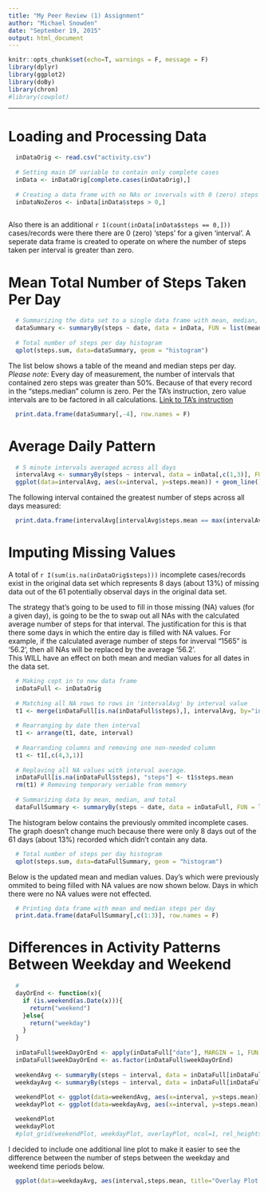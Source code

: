 ```yaml
---
title: "My Peer Review (1) Assignment"
author: "Michael Snowden"
date: "September 19, 2015"
output: html_document
---
```


```r
knitr::opts_chunk$set(echo=T, warnings = F, message = F)
library(dplyr)
library(ggplot2)
library(doBy)
library(chron)
#library(cowplot)
```

---
# Loading and Processing Data
```r
  inDataOrig <- read.csv("activity.csv")
  
  # Setting main DF variable to contain only complete cases
  inData <- inDataOrig[complete.cases(inDataOrig),]
  
  # Creating a data frame with no NAs or invervals with 0 (zero) steps
  inDataNoZeros <- inData[inData$steps > 0,]
  
```



Also there is an additional `r I(count(inData[inData$steps == 0,]))` cases/records were there there are 0 (zero) 'steps' for a given 'interval'. A seperate data frame is created to operate on where the number of steps taken per interval is greater than zero.

# Mean Total Number of Steps Taken Per Day
```r
  # Summarizing the data set to a single data frame with mean, median, and total number of steps per day.
  dataSummary <- summaryBy(steps ~ date, data = inData, FUN = list(mean, median, sum))
  
  # Total number of steps per day histogram
  qplot(steps.sum, data=dataSummary, geom = "histogram")
```

The list below shows a table of the meand and median steps per day.  
*Please note:* 
Every day of measurement, the number of intervals that contained zero steps was greater than 50%. Because of that every record in the "steps.median" column is zero.
Per the TA's instruction, zero value intervals are to be factored in all calculations. [Link to TA's instruction](https://class.coursera.org/repdata-032/forum/thread?thread_id=69#comment-164)  


```r
  print.data.frame(dataSummary[,-4], row.names = F)
```

# Average Daily Pattern
```r
  # 5 minute intervals averaged across all days
  intervalAvg <- summaryBy(steps ~ interval, data = inData[,c(1,3)], FUN=mean)
  ggplot(data=intervalAvg, aes(x=interval, y=steps.mean)) + geom_line()
```

The following interval contained the greatest number of steps across all days measured:
```r
  print.data.frame(intervalAvg[intervalAvg$steps.mean == max(intervalAvg$steps.mean),], row.names = F)
```

# Imputing Missing Values
A total of `r I(sum(is.na(inDataOrig$steps)))` incomplete cases/records exist in the original data set which represents 8 days (about 13%) of missing data out of the 61 potentially observal days in the original data set.  
  
The strategy that's going to be used to fill in those missing (NA) values (for a given day), is going to be the to swap out all NAs with the calculated average number of steps for that interval. The justification for this is that there some days in which the entire day is filled with NA values. For example, if the calculated average number of steps for inverval "1565" is '56.2', then all NAs will be replaced by the average '56.2'.  
This WILL have an effect on both mean and median values for all dates in the data set.
```r
  # Making copt in to new data frame
  inDataFull <- inDataOrig
  
  # Matching all NA rows to rows in 'intervalAvg' by interval value
  t1 <- merge(inDataFull[is.na(inDataFull$steps),], intervalAvg, by="interval")
  
  # Rearranging by date then interval
  t1 <- arrange(t1, date, interval) 
  
  # Rearranding columns and removing one non-needed column
  t1 <- t1[,c(4,3,1)]
  
  # Replaving all NA values with interval average.
  inDataFull[is.na(inDataFull$steps), "steps"] <- t1$steps.mean
  rm(t1) # Removing temporary veriable from memory
  
  # Summarizing data by mean, median, and total
  dataFullSummary <- summaryBy(steps ~ date, data = inDataFull, FUN = list(mean, median, sum))
```

The histogram below contains the previously ommited incomplete cases. The graph doesn't change much because there were only 8 days out of the 61 days (about 13%) recorded which didn't contain any data. 
```r
  # Total number of steps per day histogram
  qplot(steps.sum, data=dataFullSummary, geom = "histogram")
```

Below is the updated mean and median values. Day's which were previously ommited to being filled with NA values are now shown below. Days in which there were no NA values were not effected.   
```r
  # Printing data frame with mean and median steps per day
  print.data.frame(dataFullSummary[,c(1:3)], row.names = F)
```

# Differences in Activity Patterns Between Weekday and Weekend
```r
  #
  dayOrEnd <- function(x){
    if (is.weekend(as.Date(x))){
      return("weekend")
    }else{
      return("weekday")
    }
  }
  
  inDataFull$weekDayOrEnd <- apply(inDataFull["date"], MARGIN = 1, FUN = dayOrEnd)
  inDataFull$weekDayOrEnd <- as.factor(inDataFull$weekDayOrEnd)
  
  weekendAvg <- summaryBy(steps ~ interval, data = inDataFull[inDataFull$weekDayOrEnd == "weekend",], FUN=mean)
  weekdayAvg <- summaryBy(steps ~ interval, data = inDataFull[inDataFull$weekDayOrEnd == "weekday",], FUN=mean)
  
  weekendPlot <- ggplot(data=weekendAvg, aes(x=interval, y=steps.mean)) + geom_line() + ggtitle("Weekend") + ylim(0, 250)
  weekdayPlot <- ggplot(data=weekdayAvg, aes(x=interval, y=steps.mean)) + geom_line() + ggtitle("Weekday") + ylim(0, 250)
```
```r
  weekendPlot
  weekdayPlot
  #plot_grid(weekendPlot, weekdayPlot, overlayPlot, ncol=1, rel_heights = 40)
```

I decided to include one additional line plot to make it easier to see the difference between the number of steps between the weekday and weekend time periods below.  
```r
  ggplot(data=weekdayAvg, aes(interval,steps.mean, title="Overlay Plot of Average Weekday & Weekend Steps")) + geom_line(aes(colour="Weekday")) + geom_line(data = weekendAvg, aes(colour="Weekend")) + theme(legend.title=element_blank())
```

